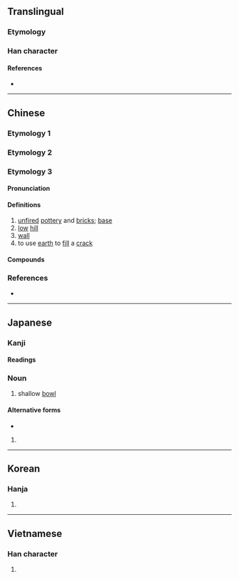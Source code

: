 {{also|壞}}
{{character info/new}}
==Translingual==
{{Han simplified forms|壞|壊|坏}}
{{stroke order|strokes=7}}

===Etymology===
{{Han simp|壞|f=褱|t=不}}

===Han character===
{{Han char|rn=32|rad=土|as=04|sn=7|four=41190|canj=GMF|ids=⿰土不}}

====References====
* {{Han ref|kx=0225.140|dkj=04930|dj=0460.050|hdz=10421.110|uh=574F|ud=22351|bh=A7A5|bd=42917}}

----

==Chinese==

===Etymology 1===
{{zh-see|壞}}

===Etymology 2===
{{zh-see|坯|v}}

===Etymology 3===
{{zh-forms|alt=坯}}

====Pronunciation====
{{zh-pron
|m=坏
|oc=y
|mc=y
|cat=n,v
}}

====Definitions====
{{zh-hanzi}}

# [[unfired]] [[pottery]] and [[brick]]s; [[base]]
# [[low]] [[hill]]
# [[wall]]
# to use [[earth]] to [[fill]] a [[crack]]

====Compounds====
{{zh-der|坏土|拉坏|捏坏|鑿坏}}

===References===
* {{R:twedu|A00755}}

----

==Japanese==

===Kanji===
{{ja-kanji|grade=|rs=土04}}

====Readings====
{{ja-readings
|goon=び, へ
|kanon=はい, ひ
|kun=おか-, つき-}}

===Noun===
{{ja-noun|つき}}

# {{lb|ja|archaic|sort=つき}} shallow [[bowl]]

====Alternative forms====
* {{l|ja|杯}}

{{ja-noun|さかずき}}

# {{alternative form of|ja|盃}}

----

==Korean==

===Hanja===
{{ko-hanja|hangeul=배|mr=pae}}

# {{rfdef|ko|sort=土04}}

----

==Vietnamese==

===Han character===
{{vi-hantu|[[hoại]]|rs=土04}}

# {{rfdef|vi|sort=土04}}